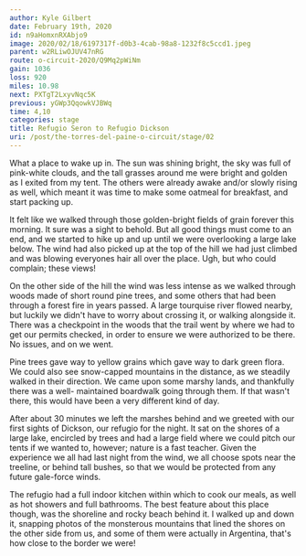 ```yaml
---
author: Kyle Gilbert
date: February 19th, 2020
id: n9aHomxnRXAbjo9
image: 2020/02/18/6197317f-d0b3-4cab-98a8-1232f8c5ccd1.jpeg
parent: w2RLiwOJUV47nRG
route: o-circuit-2020/Q9Mq2pWiNm
gain: 1036
loss: 920
miles: 10.98
next: PXTgT2LxyvNqc5K
previous: yGWp3QqowkVJBWq
time: 4,10
categories: stage
title: Refugio Seron to Refugio Dickson
uri: /post/the-torres-del-paine-o-circuit/stage/02
---
```


<Stats />

<Route />

What a place to wake up in. The sun was shining bright, the sky was full of
pink-white clouds, and the tall grasses around me were bright and golden as I
exited from my tent. The others were already awake and/or slowly rising as well,
which meant it was time to make some oatmeal for breakfast, and start packing up.

It felt like we walked through those golden-bright fields of grain forever this
morning. It sure was a sight to behold. But all good things must come to an end,
and we started to hike up and up until we were overlooking a large lake below.
The wind had also picked up at the top of the hill we had just climbed and was
blowing everyones hair all over the place. Ugh, but who could complain; these
views!

On the other side of the hill the wind was less intense as we walked through
woods made of short round pine trees, and some others that had been through a
forest fire in years passed. A large tourquise river flowed nearby, but luckily
we didn't have to worry about crossing it, or walking alongside it. There was a
checkpoint in the woods that the trail went by where we had to get our permits
checked, in order to ensure we were authorized to be there. No issues, and on
we went.

Pine trees gave way to yellow grains which gave way to dark green flora. We could
also see snow-capped mountains in the distance, as we steadily walked in their
direction. We came upon some marshy lands, and thankfully there was a well-
maintained boardwalk going through them. If that wasn't there, this would have
been a very different kind of day.

After about 30 minutes we left the marshes behind and we greeted with our first
sights of Dickson, our refugio for the night. It sat on the shores of a large
lake, encircled by trees and had a large field where we could pitch our tents if
we wanted to, however; nature is a fast teacher. Given the experience we all had
last night from the wind, we all choose spots near the treeline, or behind tall
bushes, so that we would be protected from any future gale-force winds.

The refugio had a full indoor kitchen within which to cook our meals, as well as
hot showers and full bathrooms. The best feature about this place though, was
the shoreline and rocky beach behind it. I walked up and down it, snapping photos
of the monsterous mountains that lined the shores on the other side from us,
and some of them were actually in Argentina, that's how close to the border we
were!

